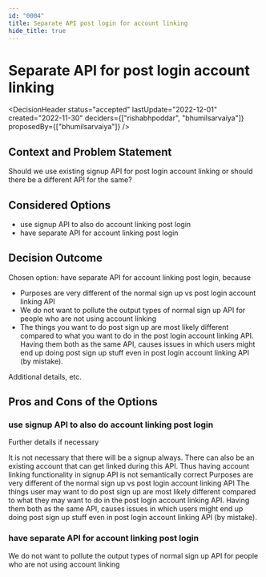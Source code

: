 ```yaml
---
id: "0004"
title: Separate API post login for account linking
hide_title: true
---
```



# Separate API for post login account linking

<DecisionHeader status="accepted" lastUpdate="2022-12-01" created="2022-11-30" deciders={["rishabhpoddar", "bhumilsarvaiya"]} proposedBy={["bhumilsarvaiya"]} />

## Context and Problem Statement

Should we use existing signup API for post login account linking or should there be a different API for the same?

## Considered Options

* use signup API to also do account linking post login
* have separate API for account linking post login


## Decision Outcome

Chosen option: have separate API for account linking post login, because

* Purposes are very different of the normal sign up vs post login account linking API
* We do not want to pollute the output types of normal sign up API for people who are not using account linking
* The things you want to do post sign up are most likely different compared to what you want to do in the post login account linking API. Having them both as the same API, causes issues in which users might end up doing post sign up stuff even in post login account linking API (by mistake).


Additional details, etc.


## Pros and Cons of the Options

### use signup API to also do account linking post login

Further details if necessary

<ArgumentCon> It is not necessary that there will be a signup always. There can also be an existing account that can get linked during this API. Thus having account linking functionality in signup API is not semantically correct </ArgumentCon>
<ArgumentCon> Purposes are very different of the normal sign up vs post login account linking API </ArgumentCon>
<ArgumentCon> The things user may want to do post sign up are most likely different compared to what they may want to do in the post login account linking API. Having them both as the same API, causes issues in which users might end up doing post sign up stuff even in post login account linking API (by mistake).  </ArgumentCon> 

### have separate API for account linking post login

<ArgumentPro> We do not want to pollute the output types of normal sign up API for people who are not using account linking </ArgumentPro>